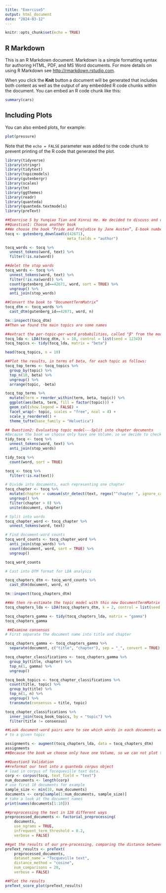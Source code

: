 ```yaml
---
title: "Exercise5"
output: html_document
date: "2024-03-12"
---
```


```r
knitr::opts_chunk$set(echo = TRUE)
```

## R Markdown

This is an R Markdown document. Markdown is a simple formatting syntax for authoring HTML, PDF, and MS Word documents. For more details on using R Markdown see <http://rmarkdown.rstudio.com>.

When you click the **Knit** button a document will be generated that includes both content as well as the output of any embedded R code chunks within the document. You can embed an R code chunk like this:

```r
summary(cars)
```

## Including Plots

You can also embed plots, for example:

```r
plot(pressure)
```

Note that the `echo = FALSE` parameter was added to the code chunk to prevent printing of the R code that generated the plot.

```r
library(tidyverse) 
library(stringr) 
library(tidytext) 
library(topicmodels) 
library(gutenbergr) 
library(scales)
library(tm)
library(ggthemes) 
library(readr)
library(quanteda)
library(quanteda.textmodels)
library(preText)
```

```r
##Exercise 5 by Yunqiao Tian and Xinrui He. We decided to discuss and complete each question together, so all three questions were discussed and answered by us together.
##Question1: Choose another book
##We choose the book “Pride and Prejudice by Jane Austen”, E-book number is 42671
tocq <- gutenberg_download(c(42671), 
                            meta_fields = "author")
```

```r
tocq_words <- tocq %>%
  unnest_tokens(word, text) %>%
  filter(!is.na(word))
```

```r
##delet the stop words
tocq_words <- tocq %>%
  unnest_tokens(word, text) %>%
  filter(!is.na(word)) %>%
  count(gutenberg_id==42671, word, sort = TRUE) %>%
  ungroup() %>%
  anti_join(stop_words)
```

```r
##Convert the book to "DocumentTermMatrix”
tocq_dtm <- tocq_words %>%
  cast_dtm(gutenberg_id==42671, word, n)

tm::inspect(tocq_dtm)
##Then we found the main topics are some names
```
```r
##extract the per-topic-per-word probabilities, called "β" from the model, and we choose the top 10 term
tocq_lda <- LDA(tocq_dtm, k = 10, control = list(seed = 1234))
tocq_topics <- tidy(tocq_lda, matrix = "beta")

head(tocq_topics, n = 10)
```

```r
##Plot the results, in terms of beta, for each topic as follows:
tocq_top_terms <- tocq_topics %>%
  group_by(topic) %>%
  top_n(10, beta) %>%
  ungroup() %>%
  arrange(topic, -beta)

tocq_top_terms %>%
  mutate(term = reorder_within(term, beta, topic)) %>%
  ggplot(aes(beta, term, fill = factor(topic))) +
  geom_col(show.legend = FALSE) +
  facet_wrap(~ topic, scales = "free", ncol = 4) +
  scale_y_reordered() +
  theme_tufte(base_family = "Helvetica")
```

```r
## Question2: Evaluating topic model---Split into chapter documents
#Because the book we choose only have one Volume，so we decide to check the accuracy through spliting the words into chapter documents, then check the word frequency in different chapter.
tidy_tocq <- tocq %>%
  unnest_tokens(word, text) %>%
  anti_join(stop_words)
```

```r
tidy_tocq %>%
  count(word, sort = TRUE)
```

```r
tocq <- tocq %>%
  filter(!is.na(text))

# Divide into documents, each representing one chapter
tocq_chapter <- tocq %>%
  mutate(chapter = cumsum(str_detect(text, regex("^chapter ", ignore_case = TRUE)))) %>%
  ungroup() %>%
  filter(chapter > 0) %>%
  unite(document, chapter)

# Split into words
tocq_chapter_word <- tocq_chapter %>%
  unnest_tokens(word, text)

# Find document-word counts
tocq_word_counts <- tocq_chapter_word %>%
  anti_join(stop_words) %>%
  count(document, word, sort = TRUE) %>%
  ungroup()
```

```r
tocq_word_counts
```

```r
# Cast into DTM format for LDA analysis

tocq_chapters_dtm <- tocq_word_counts %>%
  cast_dtm(document, word, n)

tm::inspect(tocq_chapters_dtm)
```

```r
##We then re-estimate the topic model with this new DocumentTermMatrix object, specifying k equal to 2. This will enable us to evaluate whether a topic model is able to generatively assign to volume with accuracy
tocq_chapters_lda <- LDA(tocq_chapters_dtm, k = 2, control = list(seed = 1234))
```

```r
tocq_chapters_gamma <- tidy(tocq_chapters_lda, matrix = "gamma")
tocq_chapters_gamma
```

```r
 ##Examine consensus
# First separate the document name into title and chapter

tocq_chapters_gamma <- tocq_chapters_gamma %>%
  separate(document, c("title", "chapter"), sep = "_", convert = TRUE)

tocq_chapter_classifications <- tocq_chapters_gamma %>%
  group_by(title, chapter) %>%
  top_n(1, gamma) %>%
  ungroup()

tocq_book_topics <- tocq_chapter_classifications %>%
  count(title, topic) %>%
  group_by(title) %>%
  top_n(1, n) %>%
  ungroup() %>%
  transmute(consensus = title, topic)

tocq_chapter_classifications %>%
  inner_join(tocq_book_topics, by = "topic") %>%
  filter(title != consensus)
```
```r
##Look document-word pairs were to see which words in each documents were assigned
# to a given topic

assignments <- augment(tocq_chapters_lda, data = tocq_chapters_dtm)
assignments
##Because the book we choose only have one Volume, so we can not plot the results of how well our unsupervised learning did at distinguishing the different volumes generatively just from the words contained in each chapter.
```

```r
##Question3 Validation
##reformat our text into a quanteda corpus object
# load in corpus of Tocequeville text data.
corp <- corpus(tocq, text_field = "text")
num_documents <- length(corp)
# use first 10 documents for example
sample_size <- min(10, num_documents)  
documents <- corp[sample(1:num_documents, sample_size)]
# take a look at the document names
print(names(documents[1:10]))
```

```r
##preprocessing the text in 128 different ways
preprocessed_documents <- factorial_preprocessing(
    documents,
    use_ngrams = TRUE,
    infrequent_term_threshold = 0.2,
    verbose = FALSE)
```

```r
##get the results of our pre-processing, comparing the distance between documents that have been processed in different ways
preText_results <- preText(
    preprocessed_documents,
    dataset_name = "Tocqueville text",
    distance_method = "cosine",
    num_comparisons = 20,
    verbose = FALSE)
```

```r
##Plot the results
preText_score_plot(preText_results)
```